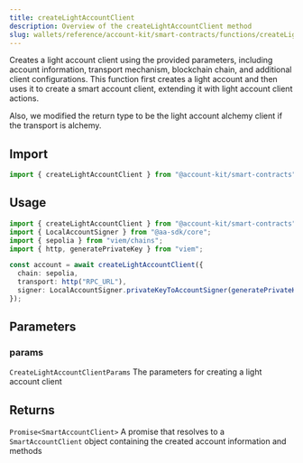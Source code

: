 ```yaml
---
title: createLightAccountClient
description: Overview of the createLightAccountClient method
slug: wallets/reference/account-kit/smart-contracts/functions/createLightAccountClient
---
```




Creates a light account client using the provided parameters, including account information, transport mechanism, blockchain chain, and additional client configurations. This function first creates a light account and then uses it to create a smart account client, extending it with light account client actions.

Also, we modified the return type to be the light account alchemy client if the transport is alchemy.

## Import

```ts
import { createLightAccountClient } from "@account-kit/smart-contracts";
```

## Usage

```ts
import { createLightAccountClient } from "@account-kit/smart-contracts";
import { LocalAccountSigner } from "@aa-sdk/core";
import { sepolia } from "viem/chains";
import { http, generatePrivateKey } from "viem";

const account = await createLightAccountClient({
  chain: sepolia,
  transport: http("RPC_URL"),
  signer: LocalAccountSigner.privateKeyToAccountSigner(generatePrivateKey()),
});
```

## Parameters

### params

`CreateLightAccountClientParams`
The parameters for creating a light account client

## Returns

`Promise<SmartAccountClient>`
A promise that resolves to a `SmartAccountClient` object containing the created account information and methods
